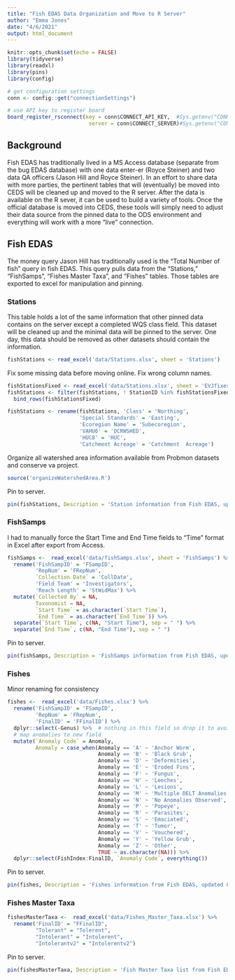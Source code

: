 ```yaml
---
title: "Fish EDAS Data Organization and Move to R Server"
author: "Emma Jones"
date: "4/6/2021"
output: html_document
---
```


```r
knitr::opts_chunk$set(echo = FALSE)
library(tidyverse)
library(readxl)
library(pins)
library(config)

# get configuration settings
conn <- config::get("connectionSettings")

# use API key to register board
board_register_rsconnect(key = conn$CONNECT_API_KEY,  #Sys.getenv("CONNECT_API_KEY"),
                          server = conn$CONNECT_SERVER)#Sys.getenv("CONNECT_SERVER"))
```

## Background

Fish EDAS has traditionally lived in a MS Access database (separate from the bug EDAS database) with one data enter-er (Royce Steiner) and two data QA officers (Jason Hill and Royce Steiner). In an effort to share data with more parties, the pertinent tables that will (eventually) be moved into CEDS will be cleaned up and moved to the R server. After the data is available on the R sever, it can be used to build a variety of tools. Once the official database is moved into CEDS, these tools will simply need to adjust their data source from the pinned data to the ODS environment and everything will work with a more "live" connection.

## Fish EDAS 

The money query Jason Hill has traditionally used is the "Total Number of fish" query in fish EDAS. This query pulls data from the "Stations," "FishSamps", "Fishes Master Taxa", and "Fishes" tables. Those tables are exported to excel for manipulation and pinning.

### Stations

This table holds a lot of the same information that other pinned data contains on the server except a completed WQS class field. This dataset will be cleaned up and the minimal data will be pinned to the server. One day, this data should be removed as other datasets should contain the information.

```r
fishStations <- read_excel('data/Stations.xlsx', sheet = 'Stations')
```

Fix some missing data before moving online. Fix wrong column names.

```r
fishStationsFixed <- read_excel('data/Stations.xlsx', sheet = 'EVJfixes')
fishStations <- filter(fishStations, ! StationID %in% fishStationsFixed$StationID) %>% 
  bind_rows(fishStationsFixed)

fishStations <- rename(fishStations, 'Class' = 'Northing',
                       'Special Standards' = 'Easting', 
                       'Ecoregion Name' = 'Subecoregion', 
                       'VAHU6' = 'DCRWSHED',
                       'HUC8' = 'HUC',
                       'Catchment Acreage' = 'Catchment  Acreage')
```

Organize all watershed area information available from Probmon datasets and conserve va project.

```r
source('organizeWatershedArea.R')
```




Pin to server.

```r
pin(fishStations, Description = 'Station information from Fish EDAS, updated 04/06/2021', board = 'rsconnect')
```


### FishSamps

I had to manually force the Start Time and End Time fields to "Time" format in Excel after export from Access.

```r
fishSamps <-  read_excel('data/fishSamps.xlsx', sheet = 'FishSamps') %>% 
  rename('FishSampID' = 'FSampID',
         'RepNum' = 'FRepNum', 
         `Collection Date` = 'CollDate', 
         'Field Team' = 'Investigators',
         'Reach Length' = 'StWidMax') %>% 
  mutate(`Collected By` = NA, 
         Taxonomist = NA,
         `Start Time` = as.character(`Start Time`),
         `End Time` = as.character(`End Time`)) %>% 
  separate(`Start Time`, c(NA, "Start Time"), sep = " ") %>% 
  separate(`End Time`, c(NA, "End Time"), sep = " ")
```

Pin to server.

```r
pin(fishSamps, Description = 'FishSamps information from Fish EDAS, updated 04/06/2021', board = 'rsconnect')
```


### Fishes

Minor renaming for consistency

```r
fishes <-  read_excel('data/Fishes.xlsx') %>% 
  rename('FishSampID' = 'FSampID',
         'RepNum' = 'FRepNum', 
         'FinalID' = 'FFinalID') %>% 
  dplyr::select(-Genus) %>%  # nothing in this field so drop it to avoid confusion later
  # map anomalies to new field  
  mutate(`Anomaly Code` = Anomaly,
         Anomaly = case_when(Anomaly == 'A' ~ 'Anchor Worm',
                             Anomaly == 'B' ~ 'Black Grub',
                             Anomaly == 'D' ~ 'Deformities',
                             Anomaly == 'E' ~ 'Eroded Fins',
                             Anomaly == 'F' ~ 'Fungus',
                             Anomaly == 'H' ~ 'Leeches',
                             Anomaly == 'L' ~ 'Lesions',
                             Anomaly == 'M' ~ 'Multiple DELT Anomalies',
                             Anomaly == 'N' ~ 'No Anomalies Observed',
                             Anomaly == 'P' ~ 'Popeye',
                             Anomaly == 'R' ~ 'Parasites',
                             Anomaly == 'S' ~ 'Emaciated',
                             Anomaly == 'T' ~ 'Tumor',
                             Anomaly == 'V' ~ 'Vouchered',
                             Anomaly == 'Y' ~ 'Yellow Grub',
                             Anomaly == 'Z' ~ 'Other',
                             TRUE ~ as.character(NA))) %>% 
  dplyr::select(FishIndex:FinalID, `Anomaly Code`, everything())
```


Pin to server.

```r
pin(fishes, Description = 'Fishes information from Fish EDAS, updated 04/06/2021', board = 'rsconnect')
```


### Fishes Master Taxa

```r
fishesMasterTaxa <-  read_excel('data/Fishes_Master_Taxa.xlsx') %>% 
  rename('FinalID' = "FFinalID",
         "Tolerant" = "Tolerent", 
         "Intolerant" = "Intolerent",
         "Intolerantv2" = "Intolerentv2")
```

Pin to server.

```r
pin(fishesMasterTaxa, Description = 'Fish Master Taxa list from Fish EDAS, updated 04/06/2021', board = 'rsconnect')
```

